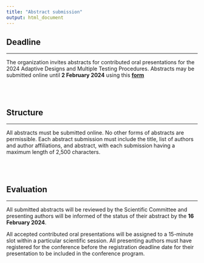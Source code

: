 ---
title: "Abstract submission"
output: html_document
---

<!-- <style type="text/css"> -->
<!-- body { -->
<!--  background-image: url("coming_soon.jpg"); -->
<!--  background-position: center top; -->
<!--  background-size: 100% auto; -->
<!-- } -->
<!-- </style>  -->

<style type="text/css">
h1.title {
  font-size: 36px;
  color: DarkRed;
  text-align: center;
}
</style>

<!-- ![](images/coming_soon3.gif){width=100%} -->

## Deadline

<hr>

The organization invites abstracts for contributed oral presentations for
the 2024 Adaptive Designs and Multiple Testing Procedures. 
Abstracts may be submitted online until **2 February 2024** using this [**form**](https://www.conftool.org/admtp-workshop-2024)

<br><br>

## Structure

<hr>

All abstracts must be submitted online. No other forms of abstracts are permissible.
Each abstract submission must include the title, list of authors and author affiliations, and abstract, with each
submission having a maximum length of 2,500 characters. 

<!-- In the abstract submission process, authors are -->
<!-- requested to select up to three methodological topics and one application area from the list above that are -->
<!-- most relevant to the abstract. The number of oral abstract submissions with the same presenting author is -->
<!-- limited to one. -->

<br><br>

## Evaluation

<hr>

All submitted abstracts will be reviewed by the Scientific Committee and presenting
authors will be informed of the status of their abstract by the **16 February 2024**.

All accepted contributed oral presentations will be assigned to a 15-minute slot within a particular scientific
session. All presenting authors must have registered for the conference before the registration deadline date for
their presentation to be included in the conference program.


